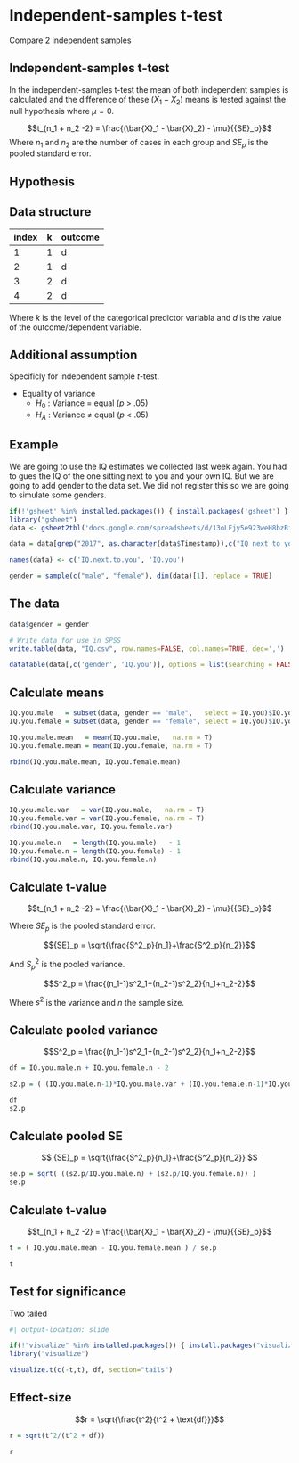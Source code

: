 # Independent-samples t-test

Compare 2 independent samples

## Independent-samples t-test

In the independent-samples t-test the mean of both independent samples is calculated and the difference of these $(\bar{X}_1 - \bar{X}_2)$ means is tested against the null hypothesis where $\mu = 0$.

$$t_{n_1 + n_2 -2} = \frac{(\bar{X}_1 - \bar{X}_2) - \mu}{{SE}_p}$$
Where $n_1$ and $n_2$ are the number of cases in each group and $SE_p$ is the pooled standard error.

## Hypothesis

\begin{aligned}
H_0 &: t = 0 = \mu_t \\
H_A &: t \neq 0 \\
H_A &: t > 0 \\
H_A &: t < 0 \\
\end{aligned}

## Data structure

index | k | outcome
------|----|--
1     | 1 | d
2     | 1 | d
3     | 2 | d
4     | 2 | d

Where $k$ is the level of the categorical predictor variabla and $d$ is the value of the outcome/dependent variable.

## Additional assumption

Specificly for independent sample $t$-test.

* Equality of variance
    * $H_0$ : Variance $=$ equal ($p$ > .05)
    * $H_A$ : Variance $\neq$ equal ($p$ < .05)

## Example

We are going to use the IQ estimates we collected last week again. You had to gues the IQ of the one sitting next to you and your own IQ. But we are going to add gender to the data set. We did not register this so we are going to simulate some genders.

```r
if(!'gsheet' %in% installed.packages()) { install.packages('gsheet') }
library("gsheet")
data <- gsheet2tbl('docs.google.com/spreadsheets/d/13oLFjy5e923weH8bzBipZSvWYS_dpw7B77g5yW_myLg/edit?usp=sharing')

data = data[grep("2017", as.character(data$Timestamp)),c("IQ next to you", "Own IQ")]

names(data) <- c('IQ.next.to.you', 'IQ.you')
```


```r
gender = sample(c("male", "female"), dim(data)[1], replace = TRUE)
```

## The data

```r
data$gender = gender

# Write data for use in SPSS
write.table(data, "IQ.csv", row.names=FALSE, col.names=TRUE, dec=',')

datatable(data[,c('gender', 'IQ.you')], options = list(searching = FALSE, scrollY = 415, paging = F, info = F))
```

## Calculate means {.subsection}

```r
IQ.you.male   = subset(data, gender == "male",   select = IQ.you)$IQ.you
IQ.you.female = subset(data, gender == "female", select = IQ.you)$IQ.you

IQ.you.male.mean   = mean(IQ.you.male,   na.rm = T)
IQ.you.female.mean = mean(IQ.you.female, na.rm = T)

rbind(IQ.you.male.mean, IQ.you.female.mean)
```

## Calculate variance {.smaller .subsection}

```r
IQ.you.male.var   = var(IQ.you.male,   na.rm = T)
IQ.you.female.var = var(IQ.you.female, na.rm = T)
rbind(IQ.you.male.var, IQ.you.female.var)

IQ.you.male.n   = length(IQ.you.male)   - 1
IQ.you.female.n = length(IQ.you.female) - 1
rbind(IQ.you.male.n, IQ.you.female.n)
```

## Calculate t-value {.smaller}

$$t_{n_1 + n_2 -2} = \frac{(\bar{X}_1 - \bar{X}_2) - \mu}{{SE}_p}$$

Where ${SE}_p$ is the pooled standard error.

$${SE}_p = \sqrt{\frac{S^2_p}{n_1}+\frac{S^2_p}{n_2}}$$

And $S^2_p$ is the pooled variance.

$$S^2_p = \frac{(n_1-1)s^2_1+(n_2-1)s^2_2}{n_1+n_2-2}$$

Where $s^2$ is the variance and $n$ the sample size.

## Calculate pooled variance {.subsection}

$$S^2_p = \frac{(n_1-1)s^2_1+(n_2-1)s^2_2}{n_1+n_2-2}$$

```r
df = IQ.you.male.n + IQ.you.female.n - 2

s2.p = ( (IQ.you.male.n-1)*IQ.you.male.var + (IQ.you.female.n-1)*IQ.you.female.var ) / df

df
s2.p
```

## Calculate pooled SE {.subsection}

$$ {SE}_p = \sqrt{\frac{S^2_p}{n_1}+\frac{S^2_p}{n_2}} $$

```r
se.p = sqrt( ((s2.p/IQ.you.male.n) + (s2.p/IQ.you.female.n)) )
se.p
```

## Calculate t-value {.subsection}

$$t_{n_1 + n_2 -2} = \frac{(\bar{X}_1 - \bar{X}_2) - \mu}{{SE}_p}$$

```r
t = ( IQ.you.male.mean - IQ.you.female.mean ) / se.p

t
```

## Test for significance

Two tailed

```r
#| output-location: slide

if(!"visualize" %in% installed.packages()) { install.packages("visualize") }
library("visualize")

visualize.t(c(-t,t), df, section="tails")
```

## Effect-size

$$r = \sqrt{\frac{t^2}{t^2 + \text{df}}}$$

```r
r = sqrt(t^2/(t^2 + df))

r
```